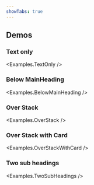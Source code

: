 ```yaml
---
showTabs: true
---
```



## Demos

### Text only

<Examples.TextOnly />

### Below MainHeading

<Examples.BelowMainHeading />

### Over Stack

<Examples.OverStack />

### Over Stack with Card

<Examples.OverStackWithCard />

### Two sub headings

<Examples.TwoSubHeadings />
